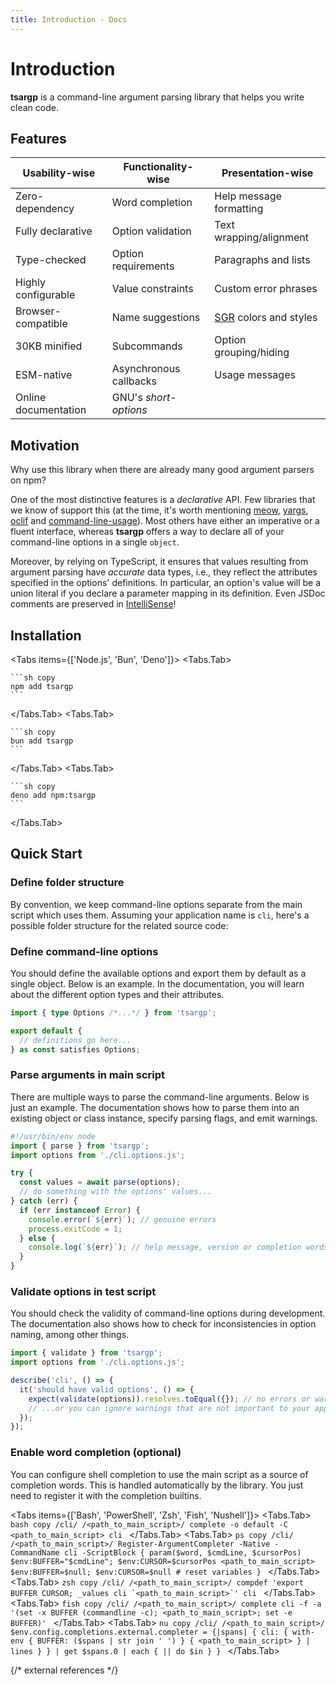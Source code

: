 ```yaml
---
title: Introduction - Docs
---
```



# Introduction

**tsargp** is a command-line argument parsing library that helps you write clean code.

## Features

| Usability-wise       | Functionality-wise     | Presentation-wise       |
| -------------------- | ---------------------- | ----------------------- |
| Zero-dependency      | Word completion        | Help message formatting |
| Fully declarative    | Option validation      | Text wrapping/alignment |
| Type-checked         | Option requirements    | Paragraphs and lists    |
| Highly configurable  | Value constraints      | Custom error phrases    |
| Browser-compatible   | Name suggestions       | [SGR] colors and styles |
| 30KB minified        | Subcommands            | Option grouping/hiding  |
| ESM-native           | Asynchronous callbacks | Usage messages          |
| Online documentation | GNU's _short-options_  |                         |

## Motivation

Why use this library when there are already many good argument parsers on npm?

One of the most distinctive features is a _declarative_ API. Few libraries that we know of support this (at the time, it's worth mentioning [meow], [yargs], [oclif] and [command-line-usage]). Most others have either an imperative or a fluent interface, whereas **tsargp** offers a way to declare all of your command-line options in a single `object`.

Moreover, by relying on TypeScript, it ensures that values resulting from argument parsing have _accurate_ data types, i.e., they reflect the attributes specified in the options' definitions. In particular, an option's value will be a union literal if you declare a parameter mapping in its definition. Even JSDoc comments are preserved in [IntelliSense]!

## Installation

<Tabs items={['Node.js', 'Bun', 'Deno']}>
  <Tabs.Tab>

    ```sh copy
    npm add tsargp
    ```

  </Tabs.Tab>
  <Tabs.Tab>

    ```sh copy
    bun add tsargp
    ```

  </Tabs.Tab>
  <Tabs.Tab>

    ```sh copy
    deno add npm:tsargp
    ```

  </Tabs.Tab>
</Tabs>

## Quick Start

<Steps>

### Define folder structure

By convention, we keep command-line options separate from the main script which uses them. Assuming your application name is `cli`, here's a possible folder structure for the related source code:

<FileTree>
  <FileTree.Folder name="lib" defaultOpen>
    <FileTree.File name="cli.options.spec.ts" />
    <FileTree.File name="cli.options.ts" />
    <FileTree.File name="cli.ts" />
  </FileTree.Folder>
</FileTree>

### Define command-line options

You should define the available options and export them by default as a single object. Below is an example. In the documentation, you will learn about the different option types and their attributes.

```ts copy filename="cli.options.ts" {4}
import { type Options /*...*/ } from 'tsargp';

export default {
  // definitions go here...
} as const satisfies Options;
```

### Parse arguments in main script

There are multiple ways to parse the command-line arguments. Below is just an example. The documentation shows how to parse them into an existing object or class instance, specify parsing flags, and emit warnings.

```ts copy filename="cli.ts" {3}
#!/usr/bin/env node
import { parse } from 'tsargp';
import options from './cli.options.js';

try {
  const values = await parse(options);
  // do something with the options' values...
} catch (err) {
  if (err instanceof Error) {
    console.error(`${err}`); // genuine errors
    process.exitCode = 1;
  } else {
    console.log(`${err}`); // help message, version or completion words
  }
}
```

### Validate options in test script

You should check the validity of command-line options during development. The documentation also shows how to check for inconsistencies in option naming, among other things.

```ts copy filename="cli.options.spec.ts" {2}
import { validate } from 'tsargp';
import options from './cli.options.js';

describe('cli', () => {
  it('should have valid options', () => {
    expect(validate(options)).resolves.toEqual({}); // no errors or warnings
    // ...or you can ignore warnings that are not important to your application
  });
});
```

### Enable word completion (optional)

You can configure shell completion to use the main script as a source of completion words. This is handled automatically by the library. You just need to register it with the completion builtins.

<Tabs items={['Bash', 'PowerShell', 'Zsh', 'Fish', 'Nushell']}>
  <Tabs.Tab>
    ```bash copy /cli/ /<path_to_main_script>/
    complete -o default -C <path_to_main_script> cli
    ```
  </Tabs.Tab>
  <Tabs.Tab>
    ```ps copy /cli/ /<path_to_main_script>/
    Register-ArgumentCompleter -Native -CommandName cli -ScriptBlock {
      param($word, $cmdLine, $cursorPos)
        $env:BUFFER="$cmdLine"; $env:CURSOR=$cursorPos
        <path_to_main_script>
        $env:BUFFER=$null; $env:CURSOR=$null # reset variables
    }
    ```
  </Tabs.Tab>
  <Tabs.Tab>
    ```zsh copy /cli/ /<path_to_main_script>/
    compdef 'export BUFFER CURSOR; _values cli `<path_to_main_script>`' cli
    ```
  </Tabs.Tab>
  <Tabs.Tab>
    ```fish copy /cli/ /<path_to_main_script>/
    complete cli -f -a '(set -x BUFFER (commandline -c); <path_to_main_script>; set -e BUFFER)'
    ```
  </Tabs.Tab>
  <Tabs.Tab>
    ```nu copy /cli/ /<path_to_main_script>/
    $env.config.completions.external.completer = {|spans|
      {
        cli: {
          with-env { BUFFER: ($spans | str join ' ') } { <path_to_main_script> } | lines
        }
      } | get $spans.0 | each { || do $in }
    }
    ```
  </Tabs.Tab>
</Tabs>

</Steps>

{/* external references */}

[SGR]: https://en.wikipedia.org/wiki/ANSI_escape_code#Select_Graphic_Rendition_parameters
[meow]: https://www.npmjs.com/package/meow
[yargs]: https://yargs.js.org/
[oclif]: https://oclif.io/
[command-line-usage]: https://www.npmjs.com/package/command-line-usage
[IntelliSense]: https://code.visualstudio.com/docs/editor/intellisense
